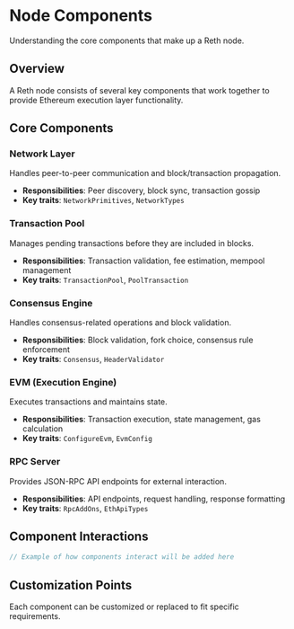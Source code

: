 # Node Components

Understanding the core components that make up a Reth node.

## Overview

A Reth node consists of several key components that work together to provide Ethereum execution layer functionality.

## Core Components

### Network Layer
Handles peer-to-peer communication and block/transaction propagation.

- **Responsibilities**: Peer discovery, block sync, transaction gossip
- **Key traits**: `NetworkPrimitives`, `NetworkTypes`

### Transaction Pool
Manages pending transactions before they are included in blocks.

- **Responsibilities**: Transaction validation, fee estimation, mempool management
- **Key traits**: `TransactionPool`, `PoolTransaction`

### Consensus Engine
Handles consensus-related operations and block validation.

- **Responsibilities**: Block validation, fork choice, consensus rule enforcement
- **Key traits**: `Consensus`, `HeaderValidator`

### EVM (Execution Engine)
Executes transactions and maintains state.

- **Responsibilities**: Transaction execution, state management, gas calculation
- **Key traits**: `ConfigureEvm`, `EvmConfig`

### RPC Server
Provides JSON-RPC API endpoints for external interaction.

- **Responsibilities**: API endpoints, request handling, response formatting
- **Key traits**: `RpcAddOns`, `EthApiTypes`

## Component Interactions

```rust
// Example of how components interact will be added here
```

## Customization Points

Each component can be customized or replaced to fit specific requirements.